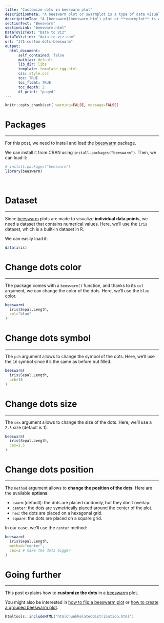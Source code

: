 ```yaml
---
title: "Customize dots in beeswarm plot"
descriptionMeta: "A beeswarm plot or swarmplot is a type of data visualization that displays individual data points in a way that they don't overlap, resulting in a *swarming* effect that resembles a swarm of bees.<br>In this post, we'll see how to custom the dots in a beeswarm plot. We will provide reproducible code and examples."
descriptionTop: "A [beeswarm](beeswarm.html) plot or **swarmplot** is a type of data visualization that displays individual data points in a way that they **don't overlap**, resulting in a *swarming* effect that resembles a swarm of bees.<br>In this post, we'll see how to **custom the dots** in a beeswarm plot using the [beeswarm](https://github.com/aroneklund/beeswarm) package. We will provide reproducible code and examples."
sectionText: "Beeswarm"
sectionLink: "beeswarm.html"
DataToVizText: "Data to Viz"
DataToVizLink: "data-to-viz.com"
url: "371-custom-dots-beeswarm"
output:
  html_document:
      self_contained: false    
      mathjax: default
      lib_dir: libs
      template: template_rgg.html
      css: style.css
      toc: TRUE
      toc_float: TRUE
      toc_depth: 2
      df_print: "paged"
---
```



```r
knitr::opts_chunk$set( warning=FALSE, message=FALSE)
```

<div class="container">


# Packages
***

For this post, we need to install and load the [beeswarm](https://github.com/aroneklund/beeswarm) package. 

We can install it from CRAN using `install.packages("beeswarm")`. Then, we can load it:

```r
# install.packages("beeswarm")
library(beeswarm)
```

<br/>


# Dataset
***

Since [beeswarm](beeswarm.html) plots are made to visualize **individual data points**, we need a dataset that contains numerical values. Here, we'll use the `iris` dataset, which is a built-in dataset in R.

We can easily load it:

```r
data(iris)
```



# Change dots color
***

The package comes with a `beeswarm()` function, and thanks to its `col` argument, we can change the color of the dots. Here, we'll use the `blue` color.

```r
beeswarm(
  iris$Sepal.Length,
  col="blue"
)
```



# Change dots symbol
***

The `pch` argument allows to change the symbol of the dots. Here, we'll use the `16` symbol since it's the same as before but filled.

```r
beeswarm(
  iris$Sepal.Length,
  pch=16
)
```



# Change dots size
***

The `cex` argument allows to change the size of the dots. Here, we'll use a `2.5` size (default is 1).

```r
beeswarm(
  iris$Sepal.Length,
  cex=2.5
)
```


# Change dots position
***

The `method` argument allows to **change the position of the dots**. Here are the available **options**:

- `swarm` (default): the dots are placed randomly, but they don't overlap.
- `center`: the dots are symetrically placed around the center of the plot.
- `hex`: the dots are placed on a hexagonal grid.
- `square`: the dots are placed on a square grid.

In our case, we'll use the `center` method:

```r
beeswarm(
  iris$Sepal.Length,
  method="center",
  cex=2 # make the dots bigger
)
```




# Going further
***
This post explains how to **customize the dots** in a [beeswarm](beeswarm.html) plot.

You might also be interested in [how to flip a beeswarm plot](370-basic-beeswarm-plot.html) or [how to create a grouped beeswarm plot](372-grouped-beeswarm.html).






```r
htmltools::includeHTML("htmlChunkRelatedDistribution.html")
```
